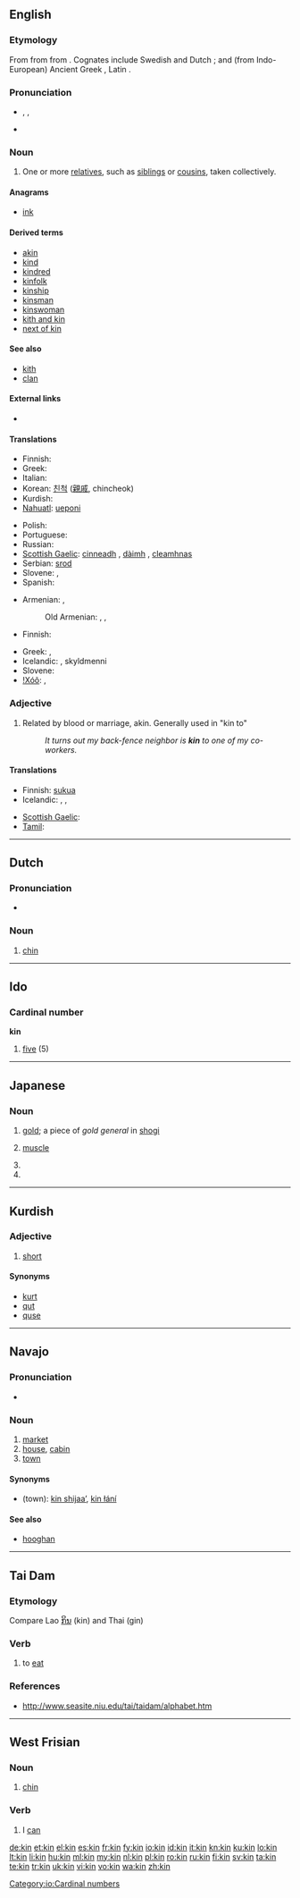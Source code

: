{{also|kín|-kin}}
==English==

===Etymology===
From {{etyl|ang}} {{term|cynn|lang=ang}} from {{proto|Germanic|kunjan|lang=en}} from {{proto|Indo-European|gen-|produce|lang=en}}. Cognates include Swedish {{term|kön|lang=sv}} and Dutch {{term|kunne|lang=nl}}; and (from Indo-European) Ancient Greek {{term|γένος|tr=genos|lang=grc|sc=polytonic}}, Latin {{term|genus|lang=la}}.

===Pronunciation===
* {{enPR|kĭn}}, {{IPA|/kɪn/}}, {{SAMPA|/kIn/}}
* {{audio|en-us-kin.ogg|Audio (US)}}
*: {{rhymes|ɪn}}

===Noun===
{{en-noun|-}}

# One or more [[relative]]s, such as [[sibling]]s or [[cousin]]s, taken collectively.

====Anagrams====
* [[ink]]

====Derived terms====
* [[akin]]
* [[kind]]
* [[kindred]]
* [[kinfolk]]
* [[kinship]]
* [[kinsman]]
* [[kinswoman]]
* [[kith and kin]]
* [[next of kin]]

====See also====
* [[kith]]
* [[clan]]

====External links====
* {{projectlink|1911|Kin}}

====Translations====
{{trans-top|a relative}}
* Finnish: {{t+|fi|sukulainen}}
* Greek: {{t+|el|συγγενής|m|f|tr=sigenís}}
* Italian: {{t-|it|parente}}
* Korean: [[친척]] ([[親戚]], chincheok)
* Kurdish: {{ku-Arab|[[خزم]]}}
* [[Nahuatl]]: [[ueponi]]
{{trans-mid}}
* Polish: {{t|pl|krewny|m}}
* Portuguese: {{t+|pt|parente|m}}
* Russian: {{t|ru|родня|m|tr=rodnjá}}
* [[Scottish Gaelic]]: [[cinneadh]] {{m}}, [[dàimh]] {{f}}, [[cleamhnas]] {{m}}
* Serbian: [[srod]] {{m}}
* Slovene: {{t|sl|sorodnik|m}},  {{t|sl|sorodnica|f}}
* Spanish: {{t+|es|pariente}}
{{trans-bottom}}

{{trans-top|relatives collectively}}
* Armenian: {{t-|hy|ցեղ|tr=c’eġ}}, {{t|hy|տոհմ|tr=tohm}}
*: Old Armenian: {{tø|xcl|ցեղ|tr=c’eł|sc=Armn|xs=Old Armenian}}, {{tø|xcl|տոհմ|tr=tohm|sc=Armn|xs=Old Armenian}}, {{tø|xcl|զարմ|tr=zarm|sc=Armn|xs=Old Armenian}}
* Finnish: {{t+|fi|suku}}
{{trans-mid}}
* Greek: {{t|el|συγγενείς|m|f|p|tr=sigenís}},  {{t+|el|οικογένεια|f|tr=ikogénia}}
* Icelandic: {{t|is|ættmenni|n|p}}, skyldmenni {{n|p}}
* Slovene: {{t|sl|sorodstvo|n}}
* [[!Xóõ]]: {{tø|nmn|tâa}},{{tø|nmn|!kxʻái}}
{{trans-bottom}}

===Adjective===
{{en-adj|-}}

# Related by blood or marriage, akin.  Generally used in "kin to"
#: ''It turns out my back-fence neighbor is '''kin''' to one of my co-workers.''

====Translations====
{{trans-top|related by blood or marriage}}
* Finnish: [[suku]]a
* Icelandic: {{t|is|skyldur|m}}, {{t|is|skyld|f}}, {{t|is|skylt|n}}
{{trans-mid}}
* [[Scottish Gaelic]]: {{t-|gd|càirdeach|xs=Scottish Gaelic}}
* [[Tamil]]: {{t|ta|கேளிர்|xs=Tamil}}
{{trans-bottom}}

----

==Dutch==

===Pronunciation===
* {{audio|Nl-kin.ogg|audio}}

===Noun===
{{nl-noun|g1=m|g2=f|pl=kinnen|dim=kinnetje}}

# {{anatomy|lang=nl}} [[chin]]

----

==Ido==

===Cardinal number===
'''kin'''

# [[five]] (5)

[[Category:io:Cardinal numbers]]

----

==Japanese==
{{ja-see-also|kiin}}

===Noun===
{{ja-noun|r|hira=きん}}

# {{ja-def|金}} [[gold]]; a piece of ''gold general'' in [[shogi]]
# {{ja-def|筋}} [[muscle]]
# {{ja-def|勤}}
# {{ja-def|菌}}

----

==Kurdish==

===Adjective===
{{infl|ku|noun}}

# [[short]]

====Synonyms====
* [[kurt]]
* [[qut]]
* [[quse]]

----

==Navajo==

===Pronunciation===
* {{IPA|[kxɪ̀n]|lang=nv}}

===Noun===
{{infl|nv|noun}}

# [[market]]
# [[house]], [[cabin]]
# [[town]]

====Synonyms====
* (town): [[kin shijaaʼ]], [[kin łání]]

====See also====
* [[hooghan]]

----

==Tai Dam==

===Etymology===
Compare Lao [[ກິນ]] (kin) and Thai {{Thai|[[กิน]]}} (gin)

===Verb===
{{infl|blt|verb}}
# to [[eat]]

===References===
* http://www.seasite.niu.edu/tai/taidam/alphabet.htm

----

==West Frisian==

===Noun===
{{infl|fy|noun}}

# [[chin]]

===Verb===
{{infl|fy|verb|cat=verb forms}}

# I [[can]]

[[de:kin]]
[[et:kin]]
[[el:kin]]
[[es:kin]]
[[fr:kin]]
[[fy:kin]]
[[io:kin]]
[[id:kin]]
[[it:kin]]
[[kn:kin]]
[[ku:kin]]
[[lo:kin]]
[[lt:kin]]
[[li:kin]]
[[hu:kin]]
[[ml:kin]]
[[my:kin]]
[[nl:kin]]
[[pl:kin]]
[[ro:kin]]
[[ru:kin]]
[[fi:kin]]
[[sv:kin]]
[[ta:kin]]
[[te:kin]]
[[tr:kin]]
[[uk:kin]]
[[vi:kin]]
[[vo:kin]]
[[wa:kin]]
[[zh:kin]]
